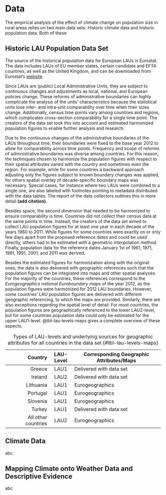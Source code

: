 # Data

The empirical analysis of the effect of climate change on population size in rural areas relies on two main data sets: Historic climate data and historic population data.
Both of these

## Historic LAU Population Data Set

<!-- use wording 'geoposition' in explanatory text below -->

<!-- CITATION of the report by Glørsen and Lüer (Spatial Foresight) -->

The source of the historical population data for European LAUs is Eurostat.
The data includes LAUs of EU member states, certain candidate and EFTA countries, as well as the United Kingdom, and can be downloaded from Eurostat's [website](https://ec.europa.eu/eurostat/web/nuts/local-administrative-units).

Since LAUs are (public) Local Administrative Units, they are subject to continuous changes and adjustments as local, national, and European policies change.
These reforms of administrative boundaries can highly complicate the analysis of the units' characteristics because the statistical units lose inter- and intra-unit comparability over time when their sizes change.
Additionally, census time points vary among countries and regions, which complicates cross-section comparability for a single time point.
The creators of the data set took this into account and estimated harmonized population figures to enable further analysis and research.

Due to the continuous changes of the administrative boundaries of the LAUs throughout time, their boundaries were fixed to the base year 2012 to allow for comparability across time points.
Frequency and scope of reforms of administrative boundaries was diverse among countries.
For this reason, the techniques chosen to harmonize the population figures with respect to their spatial attributes varied with the country and sometimes even the region.
For example, while for some countries a backward approach adjusting only the figures subject to known boundary changes was applied, for others spatial overlay of decade-specific boundary maps was necessary.
Special cases, for instance where two LAUs were combined to a single one, are also labeled with footnotes pointing to metadata distributed with the data tables.
The report of the data collectors outlines this in more detail **(add citation)**.
<!-- no interpolation here!! -->

Besides space, the second dimension that needed to be harmonized to ensure comparability is time.
Countries did not collect their census data at the same points in time.
Instead, the creators of the data set aimed to collect LAU population figures for at least one year in each decade of the years 1960 to 2011.
While figures for some countries were exactly on or only few days apart from the proposed reference dates and could be used directly, others had to be estimated with a geometric interpolation method.
Finally, population data for the reference dates January 1st of 1961, 1971, 1981, 1991, 2001, and 2011 was derived.

Besides the estimated figures for harmonization along with the original ones, the data is also delivered with geographic references such that the population figures can be integrated into maps and other spatial analyses.
For the majority of the countries, these references correspond to the *Eurogeographics national Euroboundary maps* of the year 2012, as the population figures were harmonized for 2012 LAU boundaries.
However, some countries' LAU population figures are delivered with different geographic referencing, to which the maps are provided.
Similarly, there are also exceptions regarding the spatial level of detail: For most countries, the population figures are geographically referenced to the lower LAU2-level, but for some countries population data could only be estimated for the upper LAU1-level.
@tbl-lau-levels-maps gives a complete overview of these aspects.

<!-- LAU-2 level: Highest resolution of Eurostat regional typology) -->

<!-- **Add another column to table denoting whether bias due to spatial overlay may be present** -->

<!-- Add another column to table denoting for each country the year for which its boundaries have been recalculated (either 2011 or 2012) -->

|             Country | LAU-Level | Corresponding Geographic Attributes/Maps |
|--------------------:|:---------:|------------------------------------------|
|              Greece |   LAU1    | Delivered with data set                  |
|             Ireland |   LAU2    | Delivered with data set                  |
|           Lithuania |   LAU1    | Eurogeographics                          |
|            Portugal |   LAU1    | Eurogeographics                          |
|            Slovenia |   LAU1    | Eurogeographics                          |
|              Turkey |   LAU1    | Delivered with data set                  |
| All other countries |   LAU2    | Eurogeographics                          |

: Types of LAU-levels and underlying sources for geographic attributes for all countries in the data set {#tbl-lau-levels-maps}

## Climate Data

abc

## Mapping Climate onto Weather Data and Descriptive Evidence

abc
